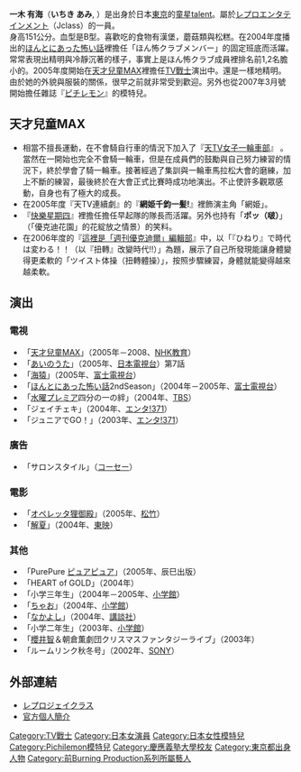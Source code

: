 '''一木 有海'''（'''いちき あみ''', {{bd|1994年|5月25日|||Ami Ichiki}}）是出身於日本[[東京|東京]]的[[童星|童星]][[talent|talent]]。屬於[[レプロエンタテインメント|レプロエンタテインメント]]（Jclass）的一員。<BR>
身高151公分。血型是B型。喜歡吃的食物有漢堡，蘑菇類與松糕。在2004年度播出的[[ほんとにあった怖い話|ほんとにあった怖い話]]裡擔任「ほん怖クラブメンバー」的固定班底而活躍。常常表現出精明與冷靜沉著的樣子，事實上是ほん怖クラブ成員裡排名前1,2名膽小的。2005年度開始在[[天才兒童MAX|天才兒童MAX]]裡擔任[[TV戰士|TV戰士]]演出中。還是一樣地精明。由於她的外貌與服裝的關係，很早之前就非常受到歡迎。另外也從2007年3月號開始擔任雜誌『[[ピチレモン|ピチレモン]]』的模特兒。

== 天才兒童MAX ==
*相當不擅長運動，在不會騎自行車的情況下加入了『[[天才兒童MAX的單元#天TV女子一輪車部|天TV女子一輪車部]]』 。當然在一開始也完全不會騎一輪車，但是在成員們的鼓勵與自己努力練習的情況下，終於學會了騎一輪車。接著經過了集訓與一輪車馬拉松大會的磨練，加上不斷的練習，最後終於在大會正式比賽時成功地演出。不止使許多觀眾感動，自身也有了極大的成長。
*在2005年度『天TV連續劇』的『'''網姫千鈞一髪!'''』裡飾演主角「網姫」。
*『[[天才兒童MAX的單元#優克迪花園|快樂星期四]]』裡擔任擔任早起隊的隊長而活躍。另外也持有「'''ポッ（啵）'''」（「優克迪花園」的花綻放之情景）的笑料。
* 在2006年度的『[[天才兒童MAX的單元#這裡是「週刊優克迪爾」編輯部|這裡是「週刊優克迪爾」編輯部]]』中，以「『ひねり』で時代は変わる！！（以『扭轉』改變時代!!）」為題，展示了自己所發現能讓身體變得更柔軟的「ツイスト体操（扭轉體操）」，按照步驟練習，身體就能變得越來越柔軟。

== 演出 ==
=== 電視 ===
*「[[天才兒童MAX|天才兒童MAX]]」（2005年－2008、[[NHK教育|NHK教育]]）
*「[[あいのうた|あいのうた]]」（2005年、[[日本電視台|日本電視台]]）第7話
*「[[海猿|海猿]]」（2005年、[[富士電視台|富士電視台]]）
*「[[ほんとにあった怖い話|ほんとにあった怖い話]]2ndSeason」（2004年－2005年、[[富士電視台|富士電視台]]）
*「[[水曜プレミア|水曜プレミア]]四分の一の絆」（2004年、[[TBS|TBS]]）
*「ジェイチェキ」（2004年、[[エンタ!371|エンタ!371]]）
*「ジュニアでGO！」（2003年、[[エンタ!371|エンタ!371]]）

=== 廣告 ===
*「サロンスタイル」（[[コーセー|コーセー]]）

=== 電影 ===
*「[[オペレッタ狸御殿|オペレッタ狸御殿]]」（2005年、[[松竹|松竹]]）
*「[[解夏_(電影)|解夏]]」（2004年、[[東映|東映]]）

=== 其他 ===
*「PurePure [[ピュアピュア|ピュアピュア]]」（2005年、辰巳出版）
*「HEART of GOLD」（2004年）
*「小学三年生」（2004年－2005年、[[小学館|小学館]]）
*「[[ちゃお|ちゃお]]」（2004年、[[小学館|小学館]]）
*「[[なかよし|なかよし]]」（2004年、[[講談社|講談社]]）
*「小学二年生」（2003年、[[小学館|小学館]]）
*「[[櫻井智|櫻井智]]＆朝倉薫劇団クリスマスファンタジーライブ」（2003年）
*「ルームリンク秋冬号」（2002年、[[SONY|SONY]]）

== 外部連結 ==
*[https://web.archive.org/web/20060902130250/http://www.lespros.co.jp/jclass/ レプロジェイクラス]
*[https://web.archive.org/web/20060527180313/http://www.lespros.co.jp/jclass/ami_ichiki/index.html 官方個人簡介]

{{DEFAULTSORT:Ichiki Ami}}
[[Category:TV戰士|Category:TV戰士]]
[[Category:日本女演員|Category:日本女演員]]
[[Category:日本女性模特兒|Category:日本女性模特兒]]
[[Category:Pichilemon模特兒|Category:Pichilemon模特兒]]
[[Category:慶應義塾大學校友|Category:慶應義塾大學校友]]
[[Category:東京都出身人物|Category:東京都出身人物]]
[[Category:前Burning_Production系列所屬藝人|Category:前Burning Production系列所屬藝人]]
